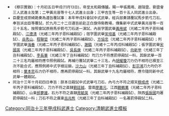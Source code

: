 {{Navbox
|name = 同治十三年甲戌科武殿試金榜
|title = 同治十三年（[[1874年]]）甲戌科武殿試金榜
|titlestyle = background-color:#FFD700;
|image =
|style = width:100%;text-align:center; 
|groupstyle = text-align:center; background-color:#FFD700;
|liststyle = text-align:center;
|state = {{{state<includeonly>|collapsed</includeonly>}}}
|group1 = 第一甲<br>賜武進士及第<br>共3名
|list1 = '''[[張鳳鳴 (清朝)|張鳳鳴]]''' - '''[[趙瑞雲]]''' - '''[[劉雲會]]'''

|group2 = 第二甲<br>賜武進士出身<br>共17名
|list2 = [[黃兆晉]] - [[王景元]] - [[仇志鵬]] - [[吳飛鳳]] - [[丁炳臣]] - [[靳占元]] - [[陳元威]] - [[王兆清]] - [[羅定山]] - [[黎鵬飛]]<br>[[姜曜揚]] - [[王連桂]] - [[馬河圖]] - [[郭起昌]] - [[李為臣]] - [[吉生|吉　生]] - [[區樹勳]]<span style="color: #FFFFFF;"> - －－－ - －－－ - －－－</span>

|group3 = 第三甲<br>賜同武進士出身<br>共115名？
|list3 = [[許廷颺]] - [[馮秉憲]] - [[楊錫麟]] - [[陳作舟]] - [[何貴龍]] - [[李國康]] - [[蔣大觀]] - [[楊金甲]] - [[龍雲興]] - [[蔡錦文]]<br>[[婁桂林]] - [[唐承祥]] - [[邱錦榮]] - [[李登第]] - [[龍世琪]] - [[藺應元]] - [[楊際昌]] - [[毛煥彩]] - [[楊其濬]] - [[張廷舉]]<br>[[寧遇吉]] - [[陳茂榮]] - [[張建明]] - [[饒鶴萬]] - [[晉光德]] - [[譚建勳]] - [[寥榮華]] - [[周昌義]] - [[任秉銊]] - [[周文應]]<br>[[任廷英]] - [[劉金彪]] - [[劉廷斌 (同治武進士)|劉廷斌]] - [[呂兆熊 (同治武進士)|呂兆熊]] - [[周毓英]] - [[王振清]] - [[羅思忠]] - [[黨修觀]] - [[殷彥彪]] - [[張殿琦]]<br>[[穆克登]] - [[張振國]] - [[湯登甲]] - [[穆成虎]] - [[高金元]] - [[羅振緒]] - [[王占甲]] - [[應殿甲]] - [[致和 (同治武進士)|致　和]] - [[王安邦 (同治武進士)|王安邦]]<br>[[殷佔新]] - [[長續|長　續]] - [[恩厚 (同治武進士)|恩　厚]] - [[萬青鴻]] - [[黃國柱 (同治武進士)|黃國柱]] - [[吳森 (同治武進士)|吳　森]] - [[楊文衡]] - [[張文宣]] - [[謝潮安]] - [[聶文忠]]<br>[[張其筠]] - [[程永忠]] - [[劉定鰲]] - [[劉丙墀]] - [[梁楹|梁　楹]] - [[潘東洋]] - [[黃慶榮]] - [[朱步雲]] - [[郝德魁]] - [[羅鳳岐]]<br>[[曹桂雲]] - [[舒德真]] - [[麻翔清]] - [[熊十恆]] - [[徐思達]] - [[王雲鋒]] - [[裘定華]] - [[朱永璜]] - [[高繼元]] - [[林瑩 (同治武進士)|林　瑩]]<br>[[高興宗]] - [[曹澄清]] - [[張春山]] - [[林管方]] - [[李國清]] - [[寥加元]] - [[劉治清]] - [[邱長山]] - [[吳鳳池]] - [[徐聯標]]<br>[[游國珍]] - [[李雲元]] - [[黃春甲]] - [[潘懷琳]] - [[張長勝]] - [[黃周寰]] - [[張兆福]] - [[何樹聲]] - [[饒掄英]] - [[胡邦達]]<br>[[邵以德]] - [[蘇效忠]] - [[袁陞紋]] - [[張奪標]] - [[林克彰]] - [[劉楠|劉　楠]] - [[王國華 (同治武進士)|王國華]] - [[李棟 (同治武進士)|李　棟]] - [[張兆基]] - [[王企賢]]<br>[[歸建云]] - [[黃義林]] - [[盛湧藻]] - [[厲國雄]] - [[楊歷舉]] - [[稽錦南]] - [[華駿林]] - [[蔡殿魁]]

|belowstyle = text-align: center; background-color:#FFD700;
|below='''前一科：[[Template:同治十年辛未科武殿試金榜|同治十年辛未武科]]　'''·'''　後一科：[[Template:光緒二年丙子恩科武殿試金榜|光緒二年丙子武恩科]]'''<br>'''同科進士：[[Template:同治十三年甲戌科殿試金榜|同治十三年甲戌文科]]、[[Template:同治十三年甲戌科繙譯進士金榜|同治十三年甲戌繙譯科]]'''
}}
[[Category:同治十三年甲戌科武進士]]<noinclude>
[[Category:同治十三年甲戌科武進士| ]]
[[Category:清朝武進士模板]]

*<small>《穆宗實錄》：十月初五日甲戌(11月13日)，帝至太和殿傳臚。賜一甲張鳳鳴、趙瑞雲、劉雲會三人武進士及第；二甲黃兆晉等十七人武進士出身；三甲吉生等一百十五人同武進士出身。<br>
*臣慶至成崇綺跪奏為遵旨覆試事：本年甲戌科會試中式武舉，經兵部奏請覆試馬步箭弓刀石，奉旨派出臣等覆試，於九月二十二日遵旨前赴正白旗侍衛教場，傳集新中式武舉黃兆晉等一百三十五名，按照會試原冊馬步箭弓刀石逐一演試，內辰字圍武舉[[黃用斌]]（光緒二年丙子恩科補殿試）、[[江德清]]（光緒二年丙子恩科補殿試）；宿字圍武舉[[宋培基]]（光緒二年丙子恩科補殿試）、[[岳秀山]]、[[程聯堃]]（光緒二年丙子恩科補殿試）、[[方協忠]]（光緒二年丙子恩科補殿試）；列字圍武舉[[海春]]（光緒二年丙子恩科補殿試）、[[謝鎬]]（光緒十二年丙戌科補殿試）；張字圍武舉[[宋國英]]（光緒二年丙子恩科補殿試）、[[吳長庚]]（光緒二年丙子恩科補殿試）、[[向新甲]]（光緒三年丁丑科補殿試）、[[李長華 (同治進士)|李長華]]（光緒三年丁丑科補殿試）均刀力不符應罰停殿試一科，其餘武舉一百二十三名均屬相符應令照例殿試。再補行覆試武舉二十三名，內[[胡耀瓊]]刀力仍不相符已積至三次不能合式，應照例將中式字樣註銷，[[沙力山]]（光緒三年丁丑科補殿試）、[[彭宗鴻]]刀力均仍不相符；[[葉本忠]]石力仍不相符，應再罰停殿試一科，其餘武舉十九名均屬相符，應令隨同新中式武舉一體殿試。<br>
*同治十三年十月初四日奉旨：朕本日殿試中式武舉弓刀石，內弓力不符之順天[[穆成虎]]（光緒二年丙子恩科補殿試），刀力不符之直隸[[劉廷鉞]]、雲南[[廖嘉元]]、江西[[饒鶴萬]]（光緒二年丙子恩科補殿試）、山東[[郝夢雄]]，石力不符之直隸[[周毓英]]（光緒二年丙子恩科補殿試）、陝西[[張振國]]均著罰停殿試一科；刀石不符之廣東[[呂兆熊]]（光緒三年丁丑科補殿試）一名著罰停殿試二科。
</small>
</noinclude>